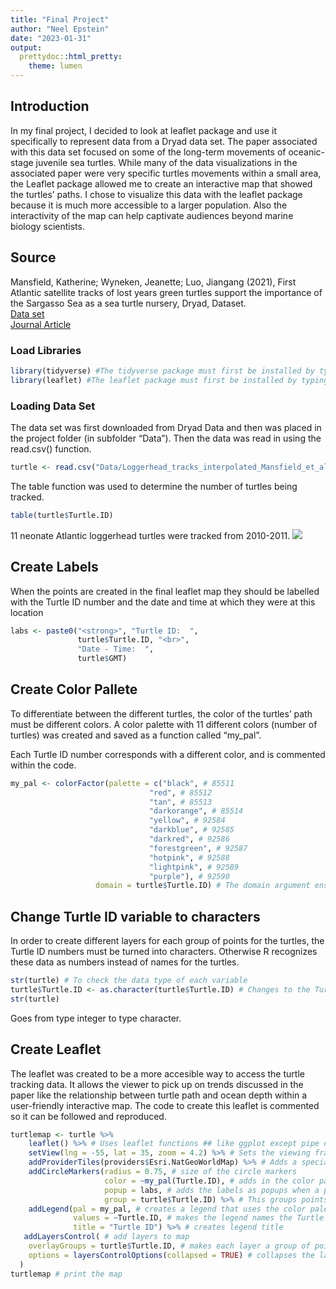 ```yaml
---
title: "Final Project"
author: "Neel Epstein"
date: "2023-01-31"
output:
  prettydoc::html_pretty:
    theme: lumen
---
```

## Introduction
In my final project, I decided to look at leaflet package and use it specifically to represent data from a Dryad data set. The paper associated with this data set focused on some of the  long-term movements of oceanic-stage juvenile sea turtles. While many of the data visualizations in the associated paper were very specific turtles movements within a small area, the Leaflet package allowed me to create an interactive map that showed the turtles' paths. I chose to visualize this data with the leaflet package because it is much more accessible to a larger population. Also the interactivity of the map can help captivate audiences beyond marine biology scientists.  
  
## Source
Mansfield, Katherine; Wyneken, Jeanette; Luo, Jiangang (2021), First Atlantic satellite tracks of lost years green turtles support the importance of the Sargasso Sea as a sea turtle nursery, Dryad, Dataset.  
[Data set](https://doi.org/10.5061/dryad.x95x69ph9)  
[Journal Article](https://doi.org/10.1098/rspb.2013.3039)  


### Load Libraries
```r
library(tidyverse) #The tidyverse package must first be installed by typing install.packages("tidyverse") in the Console
library(leaflet) #The leaflet package must first be installed by typing install.packages("leaflet") in the Console
```


### Loading Data Set  
The data set was first downloaded from Dryad Data and then was placed in the project folder (in subfolder "Data"). Then the data was read in using the read.csv() function.  
```r
turtle <- read.csv("Data/Loggerhead_tracks_interpolated_Mansfield_et_al_2014.csv")
```

The table function was used to determine the number of turtles being tracked.  
```r
table(turtle$Turtle.ID)
```

11 neonate Atlantic loggerhead turtles were tracked from 2010-2011.
![](https://i.pinimg.com/originals/8c/26/f3/8c26f3e2b10e6a1e3ee507ebca24bafd.jpg)

## Create Labels  
When the points are created in the final leaflet map they should be labelled with the Turtle ID number and the date and time at which they were at this location

```r
labs <- paste0("<strong>", "Turtle ID:  ",
               turtle$Turtle.ID, "<br>",
               "Date - Time:  ",
               turtle$GMT)
```


## Create Color Pallete  
To differentiate between the different turtles, the color of the turtles' path must be different colors. A color palette with 11 different colors (number of turtles) was created and saved as a function called "my_pal". 

Each Turtle ID number corresponds with a different color, and is commented within the code.
```r
my_pal <- colorFactor(palette = c("black", # 85511
                               "red", # 85512
                               "tan", # 85513
                               "darkorange", # 85514
                               "yellow", # 92584
                               "darkblue", # 92585
                               "darkred", # 92586
                               "forestgreen", # 92587
                               "hotpink", # 92588
                               "lightpink", # 92589
                               "purple"), # 92590
                   domain = turtle$Turtle.ID) # The domain argument ensures that the colors are associated with the Turtle.ID column of the data set
```


## Change Turtle ID variable to characters  
In order to create different layers for each group of points for the turtles, the Turtle ID numbers must be turned into characters. Otherwise R recognizes these data as numbers instead of names for the turtles.  

```r
str(turtle) # To check the data type of each variable
turtle$Turtle.ID <- as.character(turtle$Turtle.ID) # Changes to the Turtle.ID variable data type to characters from numbers
str(turtle)
```
Goes from type integer to type character.

## Create Leaflet  
The leaflet was created to be a more accesible way to access the turtle tracking data. It allows the viewer to pick up on trends discussed in the paper like the relationship between turtle path and ocean depth within a user-friendly interactive map. The code to create this leaflet is commented so it can be followed and reproduced.  

```r
turtlemap <- turtle %>%
    leaflet() %>% # Uses leaflet functions ## like ggplot except pipe operators are used instead of "+" signs to add more elements
    setView(lng = -55, lat = 35, zoom = 4.2) %>% # Sets the viewing frame for the map. This can be changed by viewer by zooming in and out
    addProviderTiles(providers$Esri.NatGeoWorldMap) %>% # Adds a special map that shows ocean depth and has names of the various different parts of the Atlantic Ocean ## if I just wanted the default map I would type "addTiles()".
    addCircleMarkers(radius = 0.75, # size of the circle markers
                     color = ~my_pal(Turtle.ID), # adds in the color palette
                     popup = labs, # adds the labels as popups when a point is clicked on
                     group = turtle$Turtle.ID) %>% # This groups points for each turtle so layers can be created later
    addLegend(pal = my_pal, # creates a legend that uses the color palette
              values = ~Turtle.ID, # makes the legend names the Turtle ID numbers
              title = "Turtle ID") %>% # creates legend title
   addLayersControl( # add layers to map
    overlayGroups = turtle$Turtle.ID, # makes each layer a group of points from each turtle
    options = layersControlOptions(collapsed = TRUE) # collapses the layers panel so that the map is more visually appealling
  )
turtlemap # print the map
```





